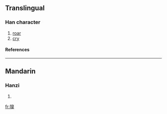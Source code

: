 ==Translingual==
===Han character===
{{Han char|rn=94|rad=犬|as=12|sn=15|four=|canj=大竹竹山十 (KHHUJ)}}
# [[roar]]
# [[cry]]
====References====
{{Han ref|kx=0717.150|dkj=20667|hdz=21368.130|uh=734B|ud=29515}}

----
==Mandarin==
===Hanzi===
{{cmn-hanzi|pin=[[háo]] ([[hao2]]), [[mò]] ([[mo4]])|wg=hao<sup>2</sup>, mo<sup>4</sup>}}
# {{defn|Mandarin}}

[[fr:獋]]